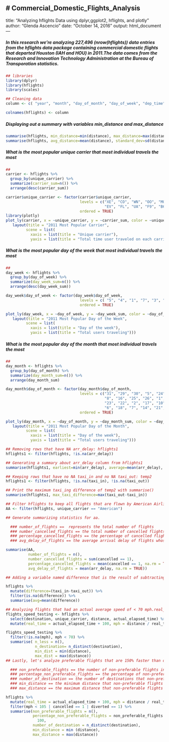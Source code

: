 # Commercial_Domestic_Flights_Analysis
---
title: "Analyzing hflights Data using dplyr,ggplot2, hflights, and plotly"
author: "Glenda Ascencio"
date: "October 14, 2016"
output: html_document
---

##### In this research we're analyzing 227,496 (nrow(hflights)) data entries from the hflights data package containing commercial domestic flights that departed Houston (IAH and HOU) in 2011.The data comes from the Research and Innovation Technology Administration at the Bureau of Transporation statistics.

```r
## libraries
library(dplyr)
library(hflights)
library(scales)

## Cleaning data
column <- c( "year", "month", "day_of_month", "day_of_week", "dep_time", "arr_time", "unique_carrier", "flight_num", "tail_num", "actual_elapsed_time", "air_time", "arr_delay", "dep_delay", "origin", "destination", "distance", "taxi_in", "taxi_out", "cancelled", "cancellation_code", "diverted")

colnames(hflights) <- column

```

##### Displaying out a summary with variables min_distance and max_distance
```r
summarise(hflights, min_distance=min(distance), max_distance=max(distance))
summarise(hflights, avg_distance=mean(distance), standard_dev=sd(distance))
```

##### What is the most popular unique carrier that most individual travels the most
```r
## 
carrier <- hflights %>%
  group_by(unique_carrier) %>%
  summarize(carrier_sum=n()) %>%
  arrange(desc(carrier_sum))

carrier$unique_carrier <- factor(carrier$unique_carrier,
                                 levels = c("XE", "CO", "WN", "OO", "MQ", "US", "AA","DL",
                                            "EV", "FL", "UA", "F9", "B6", "AS", "YV"),
                                 ordered = TRUE)
library(plotly)
plot_ly(carrier, x = ~unique_carrier, y = ~carrier_sum, color = ~unique_carrier, text = ~paste("total_carrier: ", carrier$carrier_sum)) %>%
   layout(title = "2011 Most Popular Carrier",
         scene = list(
           xaxis = list(title = "Unique carrier"), 
           yaxis = list(title = "Total time user traveled on each carrier")))
```

##### What is the most popular day of the week that most individual travels the most
```r
## 
day_week <- hflights %>%
  group_by(day_of_week) %>%
  summarize(day_week_sum=n()) %>%
  arrange(desc(day_week_sum))

day_week$day_of_week <- factor(day_week$day_of_week,
                                 levels = c( "5", "4", "1", "7", "3", "2", "6"),
                                 ordered = TRUE)

plot_ly(day_week, x = ~day_of_week, y = ~day_week_sum, color = ~day_of_week, text = ~paste("p_day_week: ", day_week$day_week_sum)) %>%
   layout(title = "2011 Most Popular Day of the Week",
         scene = list(
           xaxis = list(title = "Day of the week"), 
           yaxis = list(title = "Total users traveling")))


```

##### What is the most popular day of the month that most individual travels the most
```r
## 
day_month <- hflights %>%
  group_by(day_of_month) %>%
  summarize(day_month_sum=n()) %>%
  arrange(day_month_sum)

day_month$day_of_month <- factor(day_month$day_of_month,
                                 levels = c("31", "29", "30", "5", "24", "19", "4", "12",
                                            "8", "16", "25", "26", "1", "15", "3", "9",
                                            "23", "22", "2", "17", "10", "13", "11", "20",
                                            "6", "18", "7", "14", "21", "27", "28"),
                                 ordered = TRUE)

plot_ly(day_month, x = ~day_of_month, y = ~day_month_sum, color = ~day_of_month, text = ~paste("p_day_month: ", day_month$day_month_sum)) %>%
   layout(title = "2011 Most Popular Day of the Month",
         scene = list(
           xaxis = list(title = "Day of the week"), 
           yaxis = list(title = "Total users traveling")))


```


```r
## Removing rows that have NA arr_delay: hflights1
hflights1 <- filter(hflights, !is.na(arr_delay))

## Generating a summary about arr_delay column from hflights1
summarise(hflights1, earliest=min(arr_delay), average=mean(arr_delay), latest=max(arr_delay), sd=sd(arr_delay))

## Keeping rows that have no NA taxi_in and no NA taxi_out: temp2
hflights1 <- filter(hflights, !is.na(taxi_in), !is.na(taxi_out))

## Print the maximum taxi_ing difference of temp2 with summarise()
summarise(hflights1, max_taxi_difference=max(taxi_out-taxi_in))

## Filter hflights to keep all flights that are flown by American Airlines (“American”)
AA <- filter(hflights, unique_carrier == "American")

## Generate summarizing statistics for aa.

  ### number_of_flights ==  represents the total number of flights
  ### number_cancelled_flights == the total number of cancelled flights
  ### percentage_cancelled_flights == the percentage of cancelled flights
  ### avg_delay_of_flights == the average arrival delay of flights whose delay is not NA

summarise(AA, 
          number_of_flights = n(), 
          number_cancelled_flights = sum(cancelled == 1), 
          percentage_cancelled_flights = mean(cancelled == 1, na.rm = TRUE) * 100, 
          avg_delay_of_flights = mean(arr_delay, na.rm = TRUE))

## Adding a variable named difference that is the result of subtracting taxi_in from taxi_out, and then picking all of the rows whose diff value does not equal NA. Lastly, summarising the data set with a value named avg that is the mean diff value.

hflights %>%
  mutate(difference=(taxi_in-taxi_out)) %>%
  filter(is.na(difference)) %>%
  summarise(avg=mean(difference))

## Analyzing flights that had an actual average speed of < 70 mph.real_time: the actual elapsed time plus 100 minutes. This will be an estimate of how much time a person spends getting from point A to point B while flying, including getting to the airport, security checks, etc.Lastly, mph: the speed with which you travel if you do the calculations with real_time.
flights_speed_testing <- hflights %>%
  select(destination, unique_carrier, distance, actual_elapsed_time) %>%  
  mutate(real_time = actual_elapsed_time + 100, mph = distance / real_time * 60)    

flights_speed_testing %>%
  filter(!is.na(mph), mph < 70) %>%
  summarise( n_less = n(), 
             n_destination= n_distinct(destination), 
             min_dist = min(distance), 
             max_dist = max(distance))
## Lastly, let's analyze preferable flights that are 150% faster than driving,this means that they travel 105 mph or greater in real time. Also, assume that cancelled or diverted flights are less preferable than driving.

  ### non_preferable_flights == the number of non-preferable flights in hflights
  ### percentage_non_preferable_flights == the percentage of non-preferable flights in hflights
  ### number_of_destination == the number of destinations that non-preferable flights traveled to
  ### min_distance == the minimum distance that non-preferable flights traveled
  ### max_distance == the maximum distance that non-preferable flights traveled

hflights %>% 
  mutate(real_time = actual_elapsed_time + 100, mph = distance / real_time * 60) %>%
  filter(mph < 105 | cancelled == 1 | diverted == 1) %>%
  summarise(non_preferable_flights = n(), 
            percentage_non_preferable_flights = non_preferable_flights / nrow(hflights) *
              100, 
            number_of_destination = n_distinct(destination), 
            min_distance = min (distance), 
            max_distance = max(distance))
```

